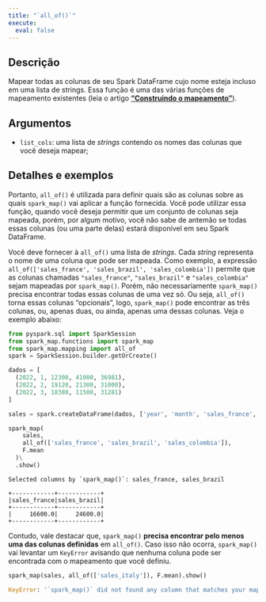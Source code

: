 ```yaml
---
title: "`all_of()`"
execute:
  eval: false
---
```


## Descrição

Mapear todas as colunas de seu Spark DataFrame cujo nome esteja incluso em uma lista de strings. Essa função é uma das várias funções de mapeamento existentes (leia o artigo [**"Construindo o mapeamento"**](artigos/construindo-mapeamento.qmd)). 

## Argumentos

- `list_cols`: uma lista de *strings* contendo os nomes das colunas que você deseja mapear; 

## Detalhes e exemplos

Portanto, `all_of()` é utilizada para definir quais são as colunas sobre as quais `spark_map()` vai aplicar a função fornecida. Você pode utilizar essa função, quando você deseja permitir que um conjunto de colunas seja mapeada, porém, por algum motivo, você não sabe de antemão se todas essas colunas (ou uma parte delas) estará disponível em seu Spark DataFrame. 

Você deve fornecer à `all_of()` uma lista de *strings*. Cada *string* representa o nome de uma coluna que pode ser mapeada. Como exemplo, a expressão `all_of(['sales_france', 'sales_brazil', 'sales_colombia'])` permite que as colunas chamadas `"sales_france"`, `"sales_brazil"` e `"sales_colombia"` sejam mapeadas por `spark_map()`. Porém, não necessariamente `spark_map()` precisa encontrar todas essas colunas de uma vez só. Ou seja, `all_of()` torna essas colunas "opcionais", logo, `spark_map()` pode encontrar as três colunas, ou, apenas duas, ou ainda, apenas uma dessas colunas. Veja o exemplo abaixo:

```python
from pyspark.sql import SparkSession
from spark_map.functions import spark_map
from spark_map.mapping import all_of
spark = SparkSession.builder.getOrCreate()

dados = [
  (2022, 1, 12300, 41000, 36981),
  (2022, 2, 19120, 21300, 31000),
  (2022, 3, 18380, 11500, 31281)
]

sales = spark.createDataFrame(dados, ['year', 'month', 'sales_france', 'sales_brazil', 'sales_russia'])

spark_map(
    sales,
    all_of(['sales_france', 'sales_brazil', 'sales_colombia']), 
    F.mean
  )\
  .show()
```

```
Selected columns by `spark_map()`: sales_france, sales_brazil

+------------+------------+
|sales_france|sales_brazil|
+------------+------------+
|     16600.0|     24600.0|
+------------+------------+
```

Contudo, vale destacar que, `spark_map()` **precisa encontrar pelo menos uma das colunas definidas** em `all_of()`. Caso isso não ocorra, `spark_map()` vai levantar um `KeyError` avisando que nenhuma coluna pode ser encontrada com o mapeamento que você definiu.

```python
spark_map(sales, all_of(['sales_italy']), F.mean).show()
```

```python
KeyError: '`spark_map()` did not found any column that matches your mapping!'
```
